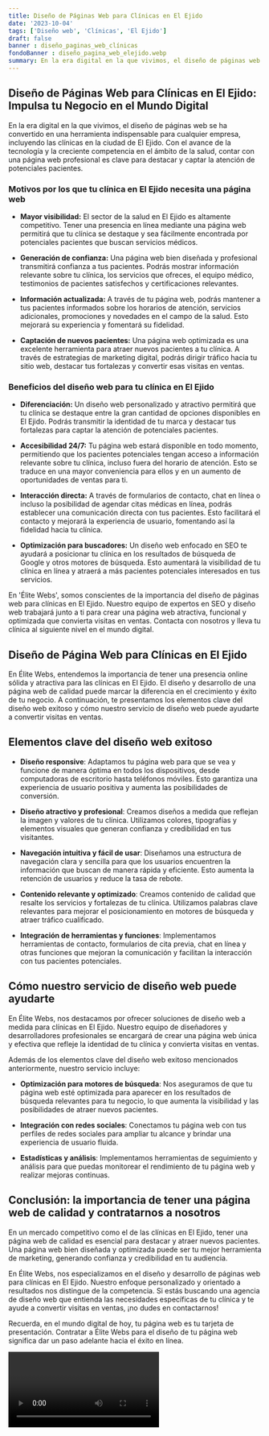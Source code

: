 ```yaml
---
title: Diseño de Páginas Web para Clínicas en El Ejido
date: '2023-10-04'
tags: ['Diseño web', 'Clínicas', 'El Ejido']
draft: false
banner : diseño_paginas_web_clínicas
fondoBanner : diseño_pagina_web_elejido.webp
summary: En la era digital en la que vivimos, el diseño de páginas web se ha convertido en una herramienta indispensable para cualquier empresa, incluyendo las clínicas en la ciudad de El Ejido. Con el avance de la tecnología y la creciente competencia en el ámbito de la salud, contar con una página web profesional es clave para destacar y captar la atención de potenciales pacientes.
---
```


## **Diseño de Páginas Web para Clínicas en El Ejido: Impulsa tu Negocio en el Mundo Digital**

En la era digital en la que vivimos, el diseño de páginas web se ha convertido en una herramienta indispensable para cualquier empresa, incluyendo las clínicas en la ciudad de El Ejido. Con el avance de la tecnología y la creciente competencia en el ámbito de la salud, contar con una página web profesional es clave para destacar y captar la atención de potenciales pacientes.

### **Motivos por los que tu clínica en El Ejido necesita una página web**

- **Mayor visibilidad:** El sector de la salud en El Ejido es altamente competitivo. Tener una presencia en línea mediante una página web permitirá que tu clínica se destaque y sea fácilmente encontrada por potenciales pacientes que buscan servicios médicos.

- **Generación de confianza:** Una página web bien diseñada y profesional transmitirá confianza a tus pacientes. Podrás mostrar información relevante sobre tu clínica, los servicios que ofreces, el equipo médico, testimonios de pacientes satisfechos y certificaciones relevantes.

- **Información actualizada:** A través de tu página web, podrás mantener a tus pacientes informados sobre los horarios de atención, servicios adicionales, promociones y novedades en el campo de la salud. Esto mejorará su experiencia y fomentará su fidelidad.

- **Captación de nuevos pacientes:** Una página web optimizada es una excelente herramienta para atraer nuevos pacientes a tu clínica. A través de estrategias de marketing digital, podrás dirigir tráfico hacia tu sitio web, destacar tus fortalezas y convertir esas visitas en ventas.

### **Beneficios del diseño web para tu clínica en El Ejido**

- **Diferenciación:** Un diseño web personalizado y atractivo permitirá que tu clínica se destaque entre la gran cantidad de opciones disponibles en El Ejido. Podrás transmitir la identidad de tu marca y destacar tus fortalezas para captar la atención de potenciales pacientes.

- **Accesibilidad 24/7:** Tu página web estará disponible en todo momento, permitiendo que los pacientes potenciales tengan acceso a información relevante sobre tu clínica, incluso fuera del horario de atención. Esto se traduce en una mayor conveniencia para ellos y en un aumento de oportunidades de ventas para ti.

- **Interacción directa:** A través de formularios de contacto, chat en línea o incluso la posibilidad de agendar citas médicas en línea, podrás establecer una comunicación directa con tus pacientes. Esto facilitará el contacto y mejorará la experiencia de usuario, fomentando así la fidelidad hacia tu clínica.

- **Optimización para buscadores:** Un diseño web enfocado en SEO te ayudará a posicionar tu clínica en los resultados de búsqueda de Google y otros motores de búsqueda. Esto aumentará la visibilidad de tu clínica en línea y atraerá a más pacientes potenciales interesados en tus servicios.

En 'Élite Webs', somos conscientes de la importancia del diseño de páginas web para clínicas en El Ejido. Nuestro equipo de expertos en SEO y diseño web trabajará junto a ti para crear una página web atractiva, funcional y optimizada que convierta visitas en ventas. Contacta con nosotros y lleva tu clínica al siguiente nivel en el mundo digital.

<GifSeo />

<Cta />

## Diseño de Página Web para Clínicas en El Ejido

En Élite Webs, entendemos la importancia de tener una presencia online sólida y atractiva para las clínicas en El Ejido. El diseño y desarrollo de una página web de calidad puede marcar la diferencia en el crecimiento y éxito de tu negocio. A continuación, te presentamos los elementos clave del diseño web exitoso y cómo nuestro servicio de diseño web puede ayudarte a convertir visitas en ventas.

## Elementos clave del diseño web exitoso

- **Diseño responsive**: Adaptamos tu página web para que se vea y funcione de manera óptima en todos los dispositivos, desde computadoras de escritorio hasta teléfonos móviles. Esto garantiza una experiencia de usuario positiva y aumenta las posibilidades de conversión.

- **Diseño atractivo y profesional**: Creamos diseños a medida que reflejan la imagen y valores de tu clínica. Utilizamos colores, tipografías y elementos visuales que generan confianza y credibilidad en tus visitantes.

- **Navegación intuitiva y fácil de usar**: Diseñamos una estructura de navegación clara y sencilla para que los usuarios encuentren la información que buscan de manera rápida y eficiente. Esto aumenta la retención de usuarios y reduce la tasa de rebote.

- **Contenido relevante y optimizado**: Creamos contenido de calidad que resalte los servicios y fortalezas de tu clínica. Utilizamos palabras clave relevantes para mejorar el posicionamiento en motores de búsqueda y atraer tráfico cualificado.

- **Integración de herramientas y funciones**: Implementamos herramientas de contacto, formularios de cita previa, chat en línea y otras funciones que mejoran la comunicación y facilitan la interacción con tus pacientes potenciales.

## Cómo nuestro servicio de diseño web puede ayudarte

En Élite Webs, nos destacamos por ofrecer soluciones de diseño web a medida para clínicas en El Ejido. Nuestro equipo de diseñadores y desarrolladores profesionales se encargará de crear una página web única y efectiva que refleje la identidad de tu clínica y convierta visitas en ventas.

Además de los elementos clave del diseño web exitoso mencionados anteriormente, nuestro servicio incluye:

- **Optimización para motores de búsqueda**: Nos aseguramos de que tu página web esté optimizada para aparecer en los resultados de búsqueda relevantes para tu negocio, lo que aumenta la visibilidad y las posibilidades de atraer nuevos pacientes.

- **Integración con redes sociales**: Conectamos tu página web con tus perfiles de redes sociales para ampliar tu alcance y brindar una experiencia de usuario fluida.

- **Estadísticas y análisis**: Implementamos herramientas de seguimiento y análisis para que puedas monitorear el rendimiento de tu página web y realizar mejoras continuas.

## Conclusión: la importancia de tener una página web de calidad y contratarnos a nosotros

En un mercado competitivo como el de las clínicas en El Ejido, tener una página web de calidad es esencial para destacar y atraer nuevos pacientes. Una página web bien diseñada y optimizada puede ser tu mejor herramienta de marketing, generando confianza y credibilidad en tu audiencia.

En Élite Webs, nos especializamos en el diseño y desarrollo de páginas web para clínicas en El Ejido. Nuestro enfoque personalizado y orientado a resultados nos distingue de la competencia. Si estás buscando una agencia de diseño web que entienda las necesidades específicas de tu clínica y te ayude a convertir visitas en ventas, ¡no dudes en contactarnos!

Recuerda, en el mundo digital de hoy, tu página web es tu tarjeta de presentación. Contratar a Élite Webs para el diseño de tu página web significa dar un paso adelante hacia el éxito en línea.

<Video />

<CtaBot job='Clínicas' city='El Ejido'/>

<Gmaps query='El Ejido+españa+maps' />
